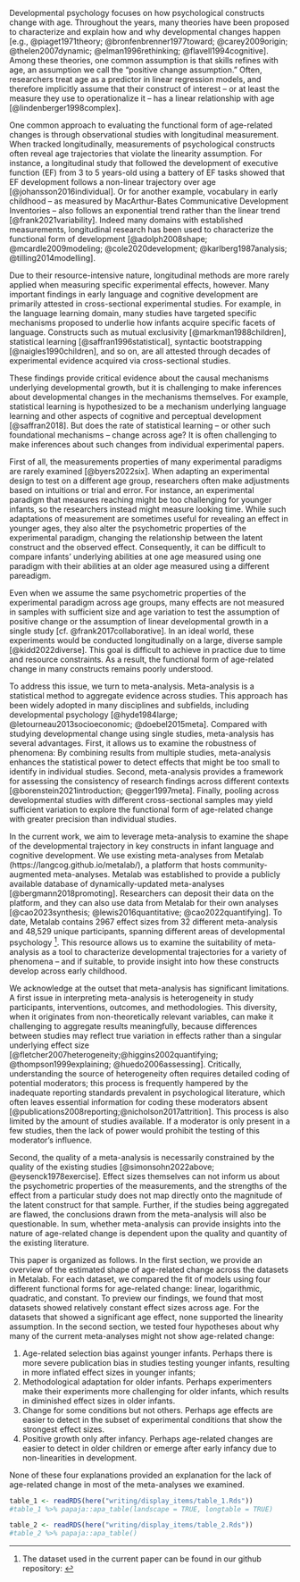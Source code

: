 Developmental psychology focuses on how psychological constructs change with age. Throughout the years, many theories have been proposed to characterize and explain how and why developmental changes happen [e.g., @piaget1971theory; @bronfenbrenner1977toward; @carey2009origin; @thelen2007dynamic; @elman1996rethinking; @flavell1994cognitive]. Among these theories, one common assumption is that skills refines with age, an assumption we call the "positive change assumption." Often, researchers treat age as a predictor in linear regression models, and therefore implicitly assume that their construct of interest -- or at least the measure they use to operationalize it -- has a linear relationship with age [@lindenberger1998complex]. 

One common approach to evaluating the functional form of age-related changes is through observational studies with longitudinal measurement. When tracked longitudinally, measurements of psychological constructs often reveal age trajectories that violate the linearity assumption. For instance, a longitudinal study that followed the development of executive function (EF) from 3 to 5 years-old using a battery of EF tasks showed that EF development follows a non-linear trajectory over age [@johansson2016individual]. Or for another example, vocabulary in early childhood -- as measured by MacArthur-Bates Communicative Development Inventories -- also follows an exponential trend rather than the linear trend [@frank2021variability]. Indeed many domains with established measurements, longitudinal research has been used to characterize the functional form of development [@adolph2008shape; @mcardle2009modeling; @cole2020development; @karlberg1987analysis; @tilling2014modelling]. 

Due to their resource-intensive nature, longitudinal methods are more rarely applied when measuring specific experimental effects, however. Many important findings in early language and cognitive development are primarily attested in cross-sectional experimental studies. For example, in the language learning domain, many studies have targeted specific mechanisms proposed to underlie how infants acquire specific facets of language. Constructs such as mutual exclusivity [@markman1988children], statistical learning [@saffran1996statistical], syntactic bootstrapping [@naigles1990children], and so on, are all attested through decades of experimental evidence acquired via cross-sectional studies. 

These findings provide critical evidence about the causal mechanisms underlying developmental growth, but it is challenging to make inferences about developmental changes in the mechanisms themselves. For example, statistical learning is hypothesized to be a mechanism underlying language learning and other aspects of cognitive and perceptual development [@saffran2018]. But does the rate of statistical learning -- or other such foundational mechanisms -- change across age? It is often challenging to make inferences about such changes from individual experimental papers.

First of all, the measurements properties of many experimental paradigms are rarely examined [@byers2022six]. When adapting an experimental design to test on a different age group, researchers often make adjustments based on intuitions or trial and error. For instance, an experimental paradigm that measures reaching might be too challenging for younger infants, so the researchers instead might measure looking time. While such adaptations of measurement are sometimes useful for revealing an effect in younger ages, they also alter the psychometric properties of the experimental paradigm, changing the relationship between the latent construct and the observed effect. Consequently, it can be difficult to compare infants' underlying abilities at one age measured using one paradigm with their abilities at an older age measured using a different pareadigm. 

Even when we assume the same psychometric properties of the experimental paradigm across age groups, many effects are not measured in samples with sufficient size and age variation to test the assumption of positive change or the assumption of linear developmental growth in a single study [cf. @frank2017collaborative]. In an ideal world, these experiments would be conducted longitudinally on a large, diverse sample [@kidd2022diverse]. This goal is difficult to achieve in practice due to time and resource constraints. As a result, the functional form of age-related change in many constructs remains poorly understood. 

To address this issue, we turn to meta-analysis. Meta-analysis is a statistical method to aggregate evidence across studies. This approach has been widely adopted in many disciplines and subfields, including developmental psychology [@hyde1984large; @letourneau2013socioeconomic; @doebel2015meta]. Compared with studying developmental change using single studies, meta-analysis has several advantages. First, it allows us to examine the robustness of phenomena: By combining results from multiple studies, meta-analysis enhances the statistical power to detect effects that might be too small to identify in individual studies. Second, meta-analysis provides a framework for assessing the consistency of research findings across different contexts [@borenstein2021introduction; @egger1997meta]. Finally, pooling across developmental studies with different cross-sectional samples may yield sufficient variation to explore the functional form of age-related change with greater precision than individual studies.

In the current work, we aim to leverage meta-analysis to examine the shape of the developmental trajectory in key constructs in infant language and cognitive development. We use existing meta-analyses from Metalab (https://langcog.github.io/metalab/), a platform that hosts community-augmented meta-analyses. Metalab was established to provide a publicly available database of dynamically-updated meta-analyses [@bergmann2018promoting]. Researchers can deposit their data on the platform, and they can also use data from Metalab for their own analyses [@cao2023synthesis; @lewis2016quantitative; @cao2022quantifying]. To date, Metalab contains 2967 effect sizes from 32 different meta-analysis and 48,529 unique participants, spanning different areas of developmental psychology ^[The dataset used in the current paper can be found in our github repository: [](https://github.com/anjiecao/metalabr_exp)]. This resource allows us to examine the suitability of meta-analysis as a tool to characterize developmental trajectories for a variety of phenomena -- and if suitable, to provide insight into how these constructs develop across early childhood. 

We acknowledge at the outset that meta-analysis has significant limitations. A first issue in interpreting meta-analysis is heterogeneity in study participants, interventions, outcomes, and methodologies. This diversity, when it originates from non-theoretically relevant variables, can make it challenging to aggregate results meaningfully, because differences between studies may reflect true variation in effects rather than a singular underlying effect size [@fletcher2007heterogeneity;@higgins2002quantifying; @thompson1999explaining; @huedo2006assessing]. Critically, understanding the source of heterogeneity often requires detailed coding of potential moderators; this process is frequently hampered by the inadequate reporting standards prevalent in psychological literature, which often leaves essential information for coding these moderators absent [@publications2008reporting;@nicholson2017attrition]. This process is also limited by the amount of studies available. If a moderator is only present in a few studies, then the lack of power would prohibit the testing of this moderator's influence. 

Second, the quality of a meta-analysis is necessarily constrained by the quality of the existing studies [@simonsohn2022above; @eysenck1978exercise]. Effect sizes themselves can not inform us about the psychometric properties of the measurements, and the strengths of the effect from a particular study does not map directly onto the magnitude of the latent construct for that sample. Further, if the studies being aggregated are flawed, the conclusions drawn from the meta-analysis will also be questionable. In sum, whether meta-analysis can provide insights into the nature of age-related change is dependent upon the quality and quantity of the existing literature.

This paper is organized as follows. In the first section, we provide an overview of the estimated shape of age-related change across the datasets in Metalab. For each dataset, we compared the fit of models using four different functional forms for age-related change: linear, logarithmic, quadratic, and constant. To preview our findings, we found that most datasets showed relatively constant effect sizes across age. For the datasets that showed a significant age effect, none supported the linearity assumption. In the second section, we tested four hypotheses about why many of the current meta-analyses might not show age-related change: 

1. Age-related selection bias against younger infants. Perhaps there is more severe publication bias in studies testing younger infants, resulting in more inflated effect sizes in younger infants; 
2. Methodological adaptation for older infants. Perhaps experimenters make their experiments more challenging for older infants, which results in diminished effect sizes in older infants.
3. Change for some conditions but not others. Perhaps age effects are easier to detect in the subset of experimental conditions that show the strongest effect sizes.
4. Positive growth only after infancy. Perhaps age-related changes are easier to detect in older children or emerge after early infancy due to non-linearities in development. 

None of these four explanations provided an explanation for the lack of age-related change in most of the meta-analyses we examined. 


```r
table_1 <- readRDS(here("writing/display_items/table_1.Rds"))
#table_1 %>% papaja::apa_table(landscape = TRUE, longtable = TRUE)
```

\begin{lltable}

\begin{longtable}{llllll}\noalign{\getlongtablewidth\global\LTcapwidth=\longtablewidth}
\caption{\label{tab:unnamed-chunk-12} This table summarizes the number of effect sizes (ES) and the number of participants included in each dataset. The ES estimates represent the aggregated effect sizes and their 95\% confidence intervals. The $I^2$ measures the heterogneity of each dataset. The paper source column indicates the published record associated with each dataset.}\\
\toprule
Dataset & \multicolumn{1}{c}{N ES} & \multicolumn{1}{c}{N Subject} & \multicolumn{1}{c}{MA ES} & \multicolumn{1}{c}{$I^2$} & \multicolumn{1}{c}{Source paper / Data Curator}\\
\midrule
\endfirsthead
\caption*{\normalfont{Table \ref{tab:unnamed-chunk-12} continued}}\\
\toprule
Dataset & \multicolumn{1}{c}{N ES} & \multicolumn{1}{c}{N Subject} & \multicolumn{1}{c}{MA ES} & \multicolumn{1}{c}{$I^2$} & \multicolumn{1}{c}{Source paper / Data Curator}\\
\midrule
\endhead
Abstract rule learning & 95 & 1123 & 0.22 [0.07, 0.37] & 0.80 & Rabagliati et al., (2018)\\
Audio-visual congruence & 92 & 4132 & 0.33 [0.19, 0.47] & 0.89 & Cox et al., (2022)\\
Categorization bias & 80 & 594 & 0.16 [-0.66, 0.99] & 0.96 & Molly Lewis\\
Cross-situational word learning & 48 & 2241 & 0.67 [0.5, 0.84] & 0.90 & Rodrigo Dal Ben\\
Familiar word recognition & 34 & 586 & 0.54 [0.38, 0.69] & 0.55 & Carbajal et al., (2021)\\
Gaze following (combined) & 81 & 1407 & 0.81 [0.61, 1.01] & 0.90 & Frank et al., (2016)\\
Infant directed speech preference & 100 & 1267 & 0.37 [0.25, 0.49] & 0.71 & Zettersten et al., (2023)\\
Label advantage in concept learning & 100 & 1644 & 0.36 [0.23, 0.48] & 0.73 & Molly Lewis\\
Language discrimination & 104 & 1479 & -0.26 [-0.4, -0.11] & 0.77 & Gasparini et al., (2021)\\
Language preference & 49 & 641 & 0.11 [-0.06, 0.28] & 0.93 & Gasparini et al., (2021)\\
Mispronunciation sensitivity & 249 & 2122 & 0.45 [0.24, 0.66] & 0.94 & Von Holzen \& Bergmann (2021)\\
Mutual exclusivity & 131 & 2222 & 1.27 [0.99, 1.56] & 0.95 & Lewis et al. (2020)\\
Natural speech preference & 55 & 786 & 0.44 [0.23, 0.65] & 0.83 & Issard et al., (2023)\\
Neonatal Imitation & 336 & 2455 & 0.68 [0.4, 0.97] & 0.94 & Davis et al. (2021)\\
Online word recognition & 14 & 330 & 1.37 [0.78, 1.96] & 0.95 & Frank et al., (2016)\\
Prosocial agents & 61 & 1244 & 0.4 [0.29, 0.52] & 0.20 & Margoni \& Surian (2018)\\
Simple arithmetic competences & 14 & 369 & 0.25 [0.04, 0.46] & 0.54 & Christodoulou et al., (2017)\\
Sound symbolism & 44 & 425 & 0.16 [-0.01, 0.33] & 0.69 & Fort et al. (2018)\\
Statistical sound category learning & 20 & 591 & 0.29 [0.01, 0.57] & 0.58 & Cristia (2018)\\
Statistical word segmentation & 103 & 804 & -0.08 [-0.18, 0.02] & 0.83 & Black \& Bergmann (2017)\\
Switch task & 143 & 2764 & -0.16 [-0.25, -0.06] & 0.78 & Tsui et al., (2019)\\
Syntactic bootstrapping & 60 & 832 & 0.24 [0.03, 0.44] & 0.72 & Cao \& Lewis (2022)\\
Vowel discrimination (native) & 143 & 2418 & 0.59 [0.43, 0.75] & 0.78 & Tsuji \& Cristia (2014)\\
Vowel discrimination (non-native) & 49 & 600 & 0.65 [0.2, 1.1] & 0.92 & Tsuji \& Cristia (2014)\\
Word segmentation (combined) & 315 & 2910 & 0.2 [0.14, 0.26] & 0.78 & Bergmann \& Cristia (2016)\\
\bottomrule
\end{longtable}

\end{lltable}


 
```r
table_2 <- readRDS(here("writing/display_items/table_2.Rds"))
#table_2 %>% papaja::apa_table()
```
 
\begin{table*}[hbt]
\ifnextchar[{\eatarg}{}
[tbp]

\begin{center}
\begin{threeparttable}

\caption{\label{tab:unnamed-chunk-10} This table summarizes the values of $\Delta$ of corrected Akaike Information Criterion (AICc) for the age model with different functional forms: Constant, Linear, Logarithmic, and Quadratic. The values were calculated from subtracting the minimum AICc from the AICc of each model. They were rounded to two decimals. Zeros represent the models with the best fit. The bold values indicate the best fitting model. Asterisks indicate that there is a significantly better fit compared to other functional forms for that dataset.}

\begin{tabular}{lllll}
\toprule
Dataset & \multicolumn{1}{c}{Const} & \multicolumn{1}{c}{Linear} & \multicolumn{1}{c}{Log} & \multicolumn{1}{c}{Quadratic}\\
\midrule
Cross-situational word learning & \bf{0.00} & 2.44 & 2.29 & 2.55\\
Language discrimination & \bf{0.00} & 1.32 & 0.91 & 1.59\\
Prosocial agents & \bf{0.00} & 2.08 & 1.87 & 2.15\\
Simple arithmetic competences & \bf{0.00*} & 6.65* & 6.74* & 6.55*\\
Statistical word segmentation & \bf{0.00} & 1.34 & 1.51 & 1.12\\
Switch task & \bf{0.00} & 1.12 & 1.15 & 1.06\\
Syntactic bootstrapping & \bf{0.00} & 0.71 & 0.56 & 0.88\\
Vowel discrimination (native) & \bf{0.00} & 1.34 & 0.99 & 1.63\\
Vowel discrimination (non-native) & \bf{0.00} & 1.56 & 1.67 & 1.46\\
Word segmentation (combined) & \bf{0.00} & 1.28 & 1.05 & 1.61\\
Infant directed speech preference & \bf{0.00} & 1.57 & 1.47 & 1.53\\
Mispronunciation sensitivity & 1.89 & \bf{0.00} & 0.05 & 0.19\\
Online word recognition & 2.22 & \bf{0.00} & 0.23 & 0.15\\
Sound symbolism & 3.91 & \bf{0.00} & 0.61 & 0.09\\
Audio-visual congruence & 5.90* & 6.70* & \bf{0.00*} & 7.44*\\
Label advantage in concept learning & 2.37 & 0.95 & \bf{0.00} & 1.63\\
Mutual exclusivity & 9.80* & 0.58 & \bf{0.00*} & 1.38\\
Neonatal Imitation & 2.25 & 0.36 & \bf{0.00} & 1.06\\
Abstract rule learning & 0.44 & 0.32 & 0.86 & \bf{0.00}\\
Categorization bias & 8.46* & 0.62 & 1.36 & \bf{0.00*}\\
Familiar word recognition & 1.68 & 0.28 & 1.15 & \bf{0.00}\\
Gaze following (combined) & 43.73* & 2.07 & 10.41* & \bf{0.00*}\\
Language preference & 2.50 & 2.36 & 4.12 & \bf{0.00}\\
Natural speech preference & 0.86 & 0.43 & 1.04 & \bf{0.00}\\
Statistical sound category learning & 3.44 & 1.04 & 3.01 & \bf{0.00}\\
\bottomrule
\end{tabular}

\end{threeparttable}
\end{center}

\end{table*}
\efloatseparator
